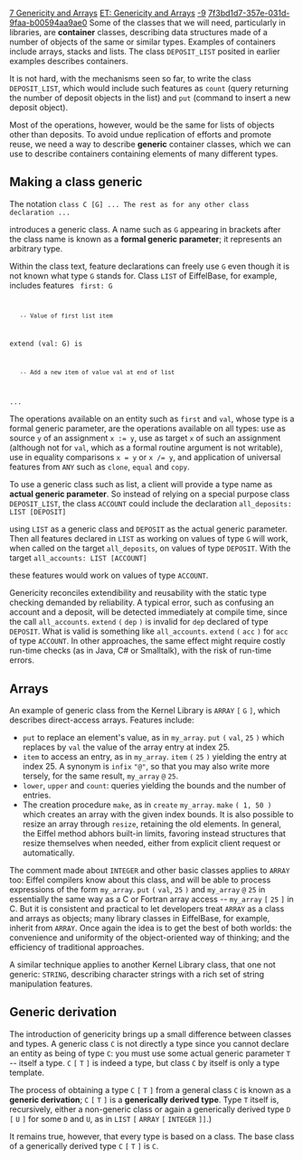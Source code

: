 [[Property:title|7 Genericity and Arrays]]
[[Property:link_title|ET: Genericity and Arrays]]
[[Property:weight|-9]]
[[Property:uuid|7f3bd1d7-357e-031d-9faa-b00594aa9ae0]]
Some of the classes that we will need, particularly in libraries, are '''container''' classes, describing data structures made of a number of objects of the same or similar types. Examples of containers include arrays, stacks and lists. The class <code> DEPOSIT_LIST </code> posited in earlier examples describes containers. 

It is not hard, with the mechanisms seen so far, to write the class <code> DEPOSIT_LIST </code>, which would include such features as <code> count </code> (query returning the number of deposit objects in the list) and <code> put </code> (command to insert a new deposit object). 

Most of the operations, however, would be the same for lists of objects other than deposits. To avoid undue replication of efforts and promote reuse, we need a way to describe '''generic''' container classes, which we can use to describe containers containing elements of many different types. 

==Making a class generic==

The notation
<code>class C [G] ... The rest as for any other class declaration ...</code>

introduces a generic class. A name such as <code> G </code> appearing in brackets after the class name is known as a '''formal generic parameter'''; it represents an arbitrary type. 

Within the class text, feature declarations can freely use <code> G </code> even though it is not known what type <code> G </code> stands for. Class <code> LIST </code> of EiffelBase, for example, includes features 
<code>
first: G    
	-- Value of first list item

extend (val: G) is    
	-- Add a new item of value val at end of list    
...
</code>

The operations available on an entity such as <code> first </code> and <code> val </code>, whose type is a formal generic parameter, are the operations available on all types: use as source <code> y </code> of an assignment <code> x := y </code>, use as target <code> x </code> of such an assignment (although not for <code> val </code>, which as a formal routine argument is not writable), use in equality comparisons <code> x = y </code> or <code> x /= y </code>, and application of universal features from <code> ANY </code> such as <code> clone </code>, <code> equal </code> and <code> copy </code>. 

To use a generic class such as list, a client will provide a type name as '''actual generic parameter'''. So instead of relying on a special purpose class <code> DEPOSIT_LIST </code>, the class <code> ACCOUNT </code> could include the declaration 
<code>all_deposits: LIST [DEPOSIT]</code>

using <code> LIST </code> as a generic class and <code> DEPOSIT </code> as the actual generic parameter. Then all features declared in <code> LIST </code> as working on values of type <code> G </code> will work, when called on the target <code> all_deposits </code>, on values of type <code> DEPOSIT </code>. With the target 
<code>all_accounts: LIST [ACCOUNT]</code>

these features would work on values of type <code> ACCOUNT </code>. 

{{info|A note of terminology: to avoid confusion, Eiffel always uses the word '''argument''' for routine arguments, reserving '''parameter''' for the generic parameters of classes. }}

Genericity reconciles extendibility and reusability with the static type checking demanded by reliability. A typical error, such as confusing an account and a deposit, will be detected immediately at compile time, since the call <code> all_accounts </code>. <code> extend </code> <code> ( </code> <code> dep </code> <code> ) </code> is invalid for <code> dep </code> declared of type <code> DEPOSIT </code>. What is valid is something like <code> all_accounts </code>. <code> extend </code> <code> ( </code> <code> acc </code> <code> ) </code> for <code> acc </code> of type <code> ACCOUNT </code>. In other approaches, the same effect might require costly run-time checks (as in Java, C# or Smalltalk), with the risk of run-time errors. 

{{info|This form of genericity is known as '''unconstrained''' because the formal generic parameter, <code> G </code> in the example, represents an arbitrary type. You may also want to use types that are guaranteed to have certain operations available. This is known as '''constrained''' genericity and will be studied with inheritance. }}

==Arrays==

An example of generic class from the Kernel Library is <code> ARRAY </code> <code> [ </code> <code> G </code> <code> ] </code>, which describes direct-access arrays. Features include: 
*  <code> put </code> to replace an element's value, as in <code> my_array </code>. <code> put </code> <code> ( </code> <code> val </code>, <code> 25 </code> <code> ) </code> which replaces by <code> val </code> the value of the array entry at index 25. 
*  <code> item </code> to access an entry, as in <code> my_array </code>. <code> item </code> <code> ( </code> <code> 25 </code> <code> ) </code> yielding the entry at index 25. A synonym is <code> infix </code> <code> "@" </code>, so that you may also write more tersely, for the same result, <code> my_array </code> <code> @ </code> <code> 25 </code>. 
*  <code> lower </code>, <code> upper </code> and <code> count </code>: queries yielding the bounds and the number of entries. 
*  The creation procedure <code> make </code>, as in <code> create  </code> <code> my_array </code>. <code> make </code> <code> ( 1, 50 ) </code> which creates an array with the given index bounds. It is also possible to resize an array through <code> resize </code>, retaining the old elements. In general, the Eiffel method abhors built-in limits, favoring instead structures that resize themselves when needed, either from explicit client request or automatically. 

The comment made about <code> INTEGER </code> and other basic classes applies to <code> ARRAY </code> too: Eiffel compilers know about this class, and will be able to process expressions of the form <code> my_array </code>. <code> put </code> <code> ( </code> <code> val </code>, <code> 25 </code> <code> ) </code> and <code> my_array </code> <code> @ </code> <code> 25 </code> in essentially the same way as a C or Fortran array access -- <code> my_array </code> <code> [ </code> <code> 25 </code> <code> ] </code> in C. But it is consistent and practical to let developers treat <code> ARRAY </code> as a class and arrays as objects; many library classes in EiffelBase, for example, inherit from <code> ARRAY </code>. Once again the idea is to get the best of both worlds: the convenience and uniformity of the object-oriented way of thinking; and the efficiency of traditional approaches. 

A similar technique applies to another Kernel Library class, that one not generic: <code> STRING </code>, describing character strings with a rich set of string manipulation features. 

==Generic derivation==

The introduction of genericity brings up a small difference between classes and types. A generic class <code> C </code> is not directly a type since you cannot declare an entity as being of type <code> C </code>: you must use some actual generic parameter <code> T </code> -- itself a type. <code> C </code> <code> [ </code> <code> T </code> <code> ] </code> is indeed a type, but class <code> C </code> by itself is only a type template. 

The process of obtaining a type <code> C </code> <code> [ </code> <code> T </code> <code> ] </code> from a general class <code> C </code> is known as a '''generic derivation'''; <code> C </code> <code> [ </code> <code> T </code> <code> ] </code> is a '''generically derived type'''. Type <code> T </code> itself is, recursively, either a non-generic class or again a generically derived type <code> D </code> <code> [ </code> <code> U </code> <code> ] </code> for some <code> D </code> and <code> U </code>, as in <code> LIST </code> <code> [ </code> <code> ARRAY </code> <code> [ </code> <code> INTEGER </code> <code> ]] </code>.) 

It remains true, however, that every type is based on a class. The base class of a generically derived type <code> C </code> <code> [ </code> <code> T </code> <code> ] </code> is <code> C </code>. 




